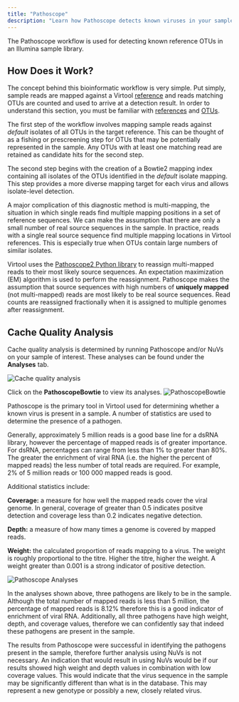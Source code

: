 ```yaml
---
title: "Pathoscope"
description: "Learn how Pathoscope detects known viruses in your sample and deals with ambiguous read mappings."
---
```


The Pathoscope workflow is used for detecting known reference OTUs in an Illumina sample
library.

## How Does it Work?

The concept behind this bioinformatic workflow is very simple. Put simply, sample reads
are mapped against a Virtool [reference](/docs/manual/ref_references) and reads matching
OTUs are counted and used to arrive at a detection result. In order to understand this
section, you must be familiar with [references](/docs/manual/ref_references) and
[OTUs](/docs/manual/ref_otus).

The first step of the workflow involves mapping sample reads against _default_ isolates
of all OTUs in the target reference. This can be thought of as a fishing or prescreening
step for OTUs that may be potentially represented in the sample. Any OTUs with at least
one matching read are retained as candidate hits for the second step.

The second step begins with the creation of a Bowtie2 mapping index containing all
isolates of the OTUs identified in the _default_ isolate mapping. This step provides a
more diverse mapping target for each virus and allows isolate-level detection.

A major complication of this diagnostic method is multi-mapping, the situation in which
single reads find multiple mapping positions in a set of reference sequences. We can make
the assumption that there are only a small number of real source sequences in the sample.
In practice, reads with a single real source sequence find multiple mapping locations in
Virtool references. This is especially true when OTUs contain large numbers of similar
isolates.

Virtool uses the [Pathoscope2 Python library](https://github.com/PathoScope/PathoScope) to
reassign multi-mapped reads to their most likely source sequences. An expectation
maximization (EM) algorithm is used to perform the reassignment. Pathoscope makes the
assumption that source sequences with high numbers of **uniquely mapped**
(not multi-mapped) reads are most likely to be real source sequences. Read counts are
reassigned fractionally when it is assigned to multiple genomes after reassignment.

## Cache Quality Analysis

Cache quality analysis is determined by running Pathoscope and/or NuVs on your sample of
interest. These analyses can be found under the **Analyses** tab.

![Cache quality analysis](/images/science/cache_quality.png)

Click on the **PathoscopeBowtie** to view its analyses.
![PathoscopeBowtie](/images/science/pathoscopebowtie.png)

Pathoscope is the primary tool in Virtool used for determining whether a known virus is
present in a sample. A number of statistics are used to determine the presence of a
pathogen.

Generally, approximately 5 million reads is a good base line for a dsRNA library,
however the percentage of mapped reads is of greater importance. For dsRNA, percentages
can range from less than 1% to greater than 80%. The greater the enrichment of viral RNA
(i.e. the higher the percent of mapped reads) the less number of total reads are required.
For example, 2% of 5 million reads or 100 000 mapped reads is good.

Additional statistics include:

**Coverage:** a measure for how well the mapped reads cover the viral genome. In general,
coverage of greater than 0.5 indicates positve detection and coverage less than 0.2
indicates negative detection.

**Depth:** a measure of how many times a genome is covered by mapped reads.

**Weight:** the calculated proportion of reads mapping to a virus. The weight is roughly
proportional to the titre. Higher the titre, higher the weight. A weight greater than
0.001 is a strong indicator of positive detection.

![Pathoscope Analyses](/images/science/pathoscope_analyses.png)

In the analyses shown above, three pathogens are likely to be in the sample. Although the
total number of mapped reads is less than 5 million, the percentage of mapped reads is
8.12% therefore this is a good indicator of enrichment of viral RNA. Additionally, all
three pathogens have high weight, depth, and coverage values, therefore we can confidently
say that indeed these pathogens are present in the sample.

The results from Pathoscope were successful in identifying the pathogens present in the
sample, therefore further analysis using NuVs is not necessary. An indication that would
result in using NuVs would be if our results showed high weight and depth values in
combination with low coverage values. This would indicate that the virus sequence in the
sample may be significantly different than what is in the database. This may represent a
new genotype or possibly a new, closely related virus.
